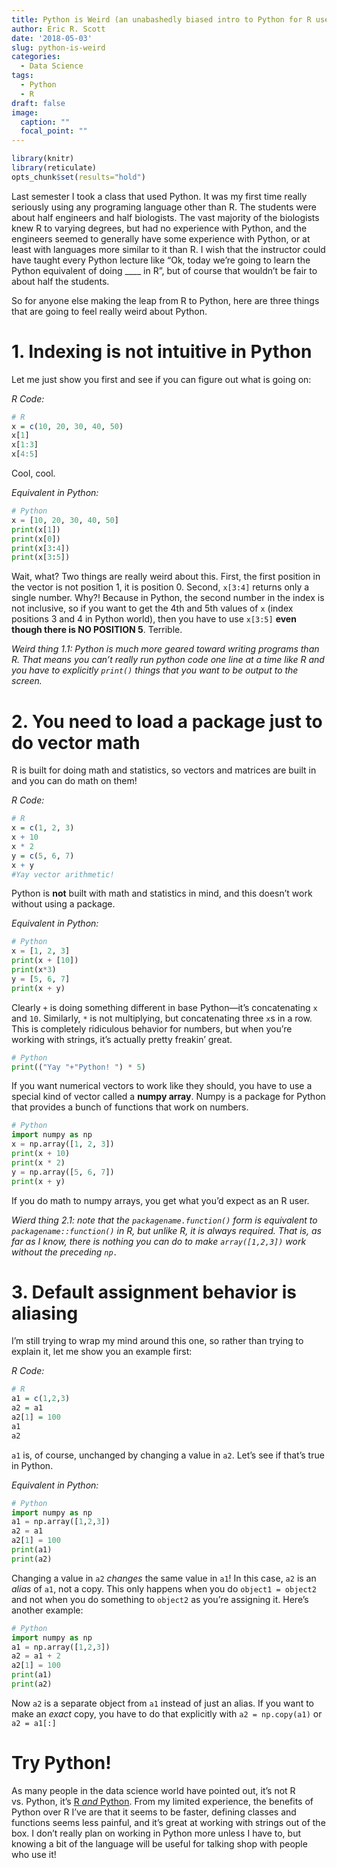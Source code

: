 ```yaml
---
title: Python is Weird (an unabashedly biased intro to Python for R users)
author: Eric R. Scott
date: '2018-05-03'
slug: python-is-weird
categories:
  - Data Science
tags:
  - Python
  - R
draft: false
image:
  caption: ""
  focal_point: ""
---
```

```r
library(knitr)
library(reticulate)
opts_chunk$set(results="hold")
```

Last semester I took a class that used Python. It was my first time really seriously using any programing language other than R. The students were about half engineers and half biologists.  The vast majority of the biologists knew R to varying degrees, but had no experience with Python, and the engineers seemed to generally have some experience with Python, or at least with languages more similar to it than R. I wish that the instructor could have taught every Python lecture like "Ok, today we're going to learn the Python equivalent of doing ____ in R", but of course that wouldn't be fair to about half the students.

So for anyone else making the leap from R to Python, here are three things that are going to feel really weird about Python.

# 1. Indexing is not intuitive in Python
Let me just show you first and see if you can figure out what is going on:

*R Code:*
```r
# R
x = c(10, 20, 30, 40, 50)
x[1]
x[1:3]
x[4:5]
```
Cool, cool.

*Equivalent in Python:*
```python
# Python
x = [10, 20, 30, 40, 50]
print(x[1])
print(x[0])
print(x[3:4])
print(x[3:5])
```
Wait, what? Two things are really weird about this.  First, the first position in the vector is not position 1, it is position 0.  Second, `x[3:4]` returns only a single number.  Why?!  Because in Python, the second number in the index is not inclusive, so if you want to get the 4th and 5th values of `x` (index positions 3 and 4 in Python world), then you have to use `x[3:5]` **even though there is NO POSITION 5**.  Terrible.

*Weird thing 1.1: Python is much more geared toward writing programs than R.  That means you can't really run python code one line at a time like R and you have to explicitly `print()` things that you want to be output to the screen.*

# 2. You need to load a package just to do vector math
R is built for doing math and statistics, so vectors and matrices are built in and you can do math on them!

*R Code:*
```r
# R
x = c(1, 2, 3)
x + 10
x * 2
y = c(5, 6, 7)
x + y
#Yay vector arithmetic!
```

Python is **not** built with math and statistics in mind, and this doesn't work without using a package.

*Equivalent in Python:*
```python
# Python
x = [1, 2, 3]
print(x + [10]) 
print(x*3) 
y = [5, 6, 7]
print(x + y) 
```

Clearly `+` is doing something different in base Python---it's concatenating `x` and `10`.  Similarly, `*` is not multiplying, but concatenating three `x`s in a row. This is completely ridiculous behavior for numbers, but when you're working with strings, it's actually pretty freakin' great.

```python
# Python
print(("Yay "+"Python! ") * 5)
```
If you want numerical vectors to work like they should, you have to use a special kind of vector called a **numpy array**.  Numpy is a package for Python that provides a bunch of functions that work on numbers.
```python
# Python
import numpy as np
x = np.array([1, 2, 3])
print(x + 10)
print(x * 2) 
y = np.array([5, 6, 7])
print(x + y)
```
If you do math to numpy arrays, you get what you'd expect as an R user.

*Wierd thing 2.1: note that the `packagename.function()` form is equivalent to `packagename::function()` in R, but unlike R, it is always required.  That is, as far as I know, there is nothing you can do to make `array([1,2,3])` work without the preceding `np.`*

# 3. Default assignment behavior is aliasing

I'm still trying to wrap my mind around this one, so rather than trying to explain it, let me show you an example first:

*R Code:*
```r
# R
a1 = c(1,2,3)
a2 = a1
a2[1] = 100
a1
a2
```
`a1` is, of course, unchanged by changing a value in `a2`.  Let's see if that's true in Python.

*Equivalent in Python:*
```python
# Python
import numpy as np
a1 = np.array([1,2,3])
a2 = a1
a2[1] = 100
print(a1)
print(a2)
```
Changing a value in `a2` *changes* the same value in `a1`! In this case, `a2` is an *alias* of `a1`, not a copy. This only happens when you do `object1 = object2` and not when you do something to `object2` as you're assigning it. Here's another example:

```python
# Python
import numpy as np
a1 = np.array([1,2,3])
a2 = a1 + 2
a2[1] = 100
print(a1)
print(a2)
```
Now `a2` is a separate object from `a1` instead of just an alias. If you want to make an *exact* copy, you have to do that explicitly with `a2 = np.copy(a1)` or `a2 = a1[:]`

# Try Python!
As many people in the data science world have pointed out, it's not R vs. Python, it's [R *and* Python](https://www.datasciencecentral.com/profiles/blogs/r-vs-python-r-and-python-and-something-else). From my limited experience, the benefits of Python over R I've are that it seems to be faster, defining classes and functions seems less painful, and it's great at working with strings out of the box. I don't really plan on working in Python more unless I have to, but knowing a bit of the language will be useful for talking shop with people who use it!

